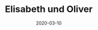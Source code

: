 ---
title: Elisabeth und Oliver
date: 2020-03-10
image: /images/hochzeitsblog/analoge/elisabeth-oliver2.jpg
width: 1500
height: 1500
category: 6x6
couple_category:
weight: 8513
---
